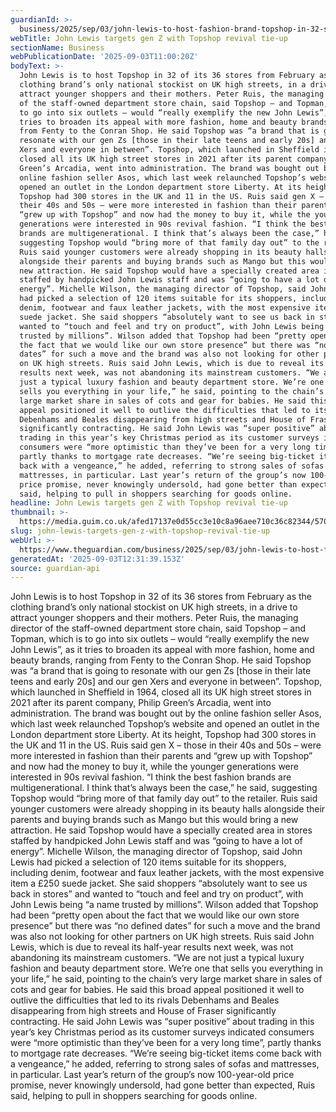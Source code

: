 ```yaml
---
guardianId: >-
  business/2025/sep/03/john-lewis-to-host-fashion-brand-topshop-in-32-stores-from-february
webTitle: John Lewis targets gen Z with Topshop revival tie-up
sectionName: Business
webPublicationDate: '2025-09-03T11:00:20Z'
bodyText: >-
  John Lewis is to host Topshop in 32 of its 36 stores from February as the
  clothing brand’s only national stockist on UK high streets, in a drive to
  attract younger shoppers and their mothers. Peter Ruis, the managing director
  of the staff-owned department store chain, said Topshop – and Topman, which is
  to go into six outlets – would “really exemplify the new John Lewis”, as it
  tries to broaden its appeal with more fashion, home and beauty brands, ranging
  from Fenty to the Conran Shop. He said Topshop was “a brand that is going to
  resonate with our gen Zs [those in their late teens and early 20s] and our gen
  Xers and everyone in between”. Topshop, which launched in Sheffield in 1964,
  closed all its UK high street stores in 2021 after its parent company, Philip
  Green’s Arcadia, went into administration. The brand was bought out by the
  online fashion seller Asos, which last week relaunched Topshop’s website and
  opened an outlet in the London department store Liberty. At its height,
  Topshop had 300 stores in the UK and 11 in the US. Ruis said gen X – those in
  their 40s and 50s – were more interested in fashion than their parents and
  “grew up with Topshop” and now had the money to buy it, while the younger
  generations were interested in 90s revival fashion. “I think the best fashion
  brands are multigenerational. I think that’s always been the case,” he said,
  suggesting Topshop would “bring more of that family day out” to the retailer.
  Ruis said younger customers were already shopping in its beauty halls
  alongside their parents and buying brands such as Mango but this would bring a
  new attraction. He said Topshop would have a specially created area in stores
  staffed by handpicked John Lewis staff and was “going to have a lot of
  energy”. Michelle Wilson, the managing director of Topshop, said John Lewis
  had picked a selection of 120 items suitable for its shoppers, including
  denim, footwear and faux leather jackets, with the most expensive item a £250
  suede jacket. She said shoppers “absolutely want to see us back in stores” and
  wanted to “touch and feel and try on product”, with John Lewis being “a name
  trusted by millions”. Wilson added that Topshop had been “pretty open about
  the fact that we would like our own store presence” but there was “no defined
  dates” for such a move and the brand was also not looking for other partners
  on UK high streets. Ruis said John Lewis, which is due to reveal its half-year
  results next week, was not abandoning its mainstream customers. “We are not
  just a typical luxury fashion and beauty department store. We’re one that
  sells you everything in your life,” he said, pointing to the chain’s very
  large market share in sales of cots and gear for babies. He said this broad
  appeal positioned it well to outlive the difficulties that led to its rivals
  Debenhams and Beales disappearing from high streets and House of Fraser
  significantly contracting. He said John Lewis was “super positive” about
  trading in this year’s key Christmas period as its customer surveys indicated
  consumers were “more optimistic than they’ve been for a very long time”,
  partly thanks to mortgage rate decreases. “We’re seeing big-ticket items come
  back with a vengeance,” he added, referring to strong sales of sofas and
  mattresses, in particular. Last year’s return of the group’s now 100-year-old
  price promise, never knowingly undersold, had gone better than expected, Ruis
  said, helping to pull in shoppers searching for goods online.
headline: John Lewis targets gen Z with Topshop revival tie-up
thumbnail: >-
  https://media.guim.co.uk/afed17137e0d55cc3e10c8a96aee710c36c82344/570_21_5038_4033/500.jpg
slug: john-lewis-targets-gen-z-with-topshop-revival-tie-up
webUrl: >-
  https://www.theguardian.com/business/2025/sep/03/john-lewis-to-host-fashion-brand-topshop-in-32-stores-from-february
generatedAt: '2025-09-03T12:31:39.153Z'
source: guardian-api
---
```

John Lewis is to host Topshop in 32 of its 36 stores from February as the clothing brand’s only national stockist on UK high streets, in a drive to attract younger shoppers and their mothers. Peter Ruis, the managing director of the staff-owned department store chain, said Topshop – and Topman, which is to go into six outlets – would “really exemplify the new John Lewis”, as it tries to broaden its appeal with more fashion, home and beauty brands, ranging from Fenty to the Conran Shop. He said Topshop was “a brand that is going to resonate with our gen Zs [those in their late teens and early 20s] and our gen Xers and everyone in between”. Topshop, which launched in Sheffield in 1964, closed all its UK high street stores in 2021 after its parent company, Philip Green’s Arcadia, went into administration. The brand was bought out by the online fashion seller Asos, which last week relaunched Topshop’s website and opened an outlet in the London department store Liberty. At its height, Topshop had 300 stores in the UK and 11 in the US. Ruis said gen X – those in their 40s and 50s – were more interested in fashion than their parents and “grew up with Topshop” and now had the money to buy it, while the younger generations were interested in 90s revival fashion. “I think the best fashion brands are multigenerational. I think that’s always been the case,” he said, suggesting Topshop would “bring more of that family day out” to the retailer. Ruis said younger customers were already shopping in its beauty halls alongside their parents and buying brands such as Mango but this would bring a new attraction. He said Topshop would have a specially created area in stores staffed by handpicked John Lewis staff and was “going to have a lot of energy”. Michelle Wilson, the managing director of Topshop, said John Lewis had picked a selection of 120 items suitable for its shoppers, including denim, footwear and faux leather jackets, with the most expensive item a £250 suede jacket. She said shoppers “absolutely want to see us back in stores” and wanted to “touch and feel and try on product”, with John Lewis being “a name trusted by millions”. Wilson added that Topshop had been “pretty open about the fact that we would like our own store presence” but there was “no defined dates” for such a move and the brand was also not looking for other partners on UK high streets. Ruis said John Lewis, which is due to reveal its half-year results next week, was not abandoning its mainstream customers. “We are not just a typical luxury fashion and beauty department store. We’re one that sells you everything in your life,” he said, pointing to the chain’s very large market share in sales of cots and gear for babies. He said this broad appeal positioned it well to outlive the difficulties that led to its rivals Debenhams and Beales disappearing from high streets and House of Fraser significantly contracting. He said John Lewis was “super positive” about trading in this year’s key Christmas period as its customer surveys indicated consumers were “more optimistic than they’ve been for a very long time”, partly thanks to mortgage rate decreases. “We’re seeing big-ticket items come back with a vengeance,” he added, referring to strong sales of sofas and mattresses, in particular. Last year’s return of the group’s now 100-year-old price promise, never knowingly undersold, had gone better than expected, Ruis said, helping to pull in shoppers searching for goods online.
